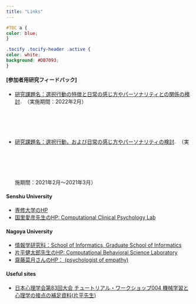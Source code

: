 ```yaml
---
title: "Links"
---
```

```css
#TOC a {
color: blue;
}

.tocify .tocify-header .active {
color: white;
background: #DB7093;
}
```


#### [参加者用研究フィードバック]
* [研究課題名：選択行動の特徴と日常の感じ方やパーソナリティとの関係の検討](研究参加者用フィードバック2022.2実験_forgetting.pdf)![](PDF_24.png){.pull-left width=2.5%}（実施期間：2022年2月）
* [研究課題名：選択行動，および日常の感じ方やパーソナリティの検討](研究参加者用フィードバック2021.2実験.pdf)![](PDF_24.png){.pull-left width=2.5%}（実施期間：2021年2月～2021年3月）  

#### Senshu University
* [専修大学のHP](https://www.senshu-u.ac.jp/)
* [国里愛彦先生のHP: Computational Clinical Psychology Lab](https://kunisatolab.github.io/main/index.html)  

#### Nagoya University 

* [情報学研究科：School of Informatics, Graduate School of Informatics](https://www.i.nagoya-u.ac.jp/en/)
* [片平健太郎先生のHP: Computational Behavioral Science Laboratory](https://sites.google.com/site/nagoyacbslab/home)
* [齋藤菜月さんのHP： (psychologist of empathy)](https://n-saito.amebaownd.com/)  

#### Useful sites
* [日本心理学会第83回大会 チュートリアル・ワークショップ004 機械学習と心理学の接点の補足資料(片平先生)](https://kkatahira.github.io/personality/index.html)
    
  
